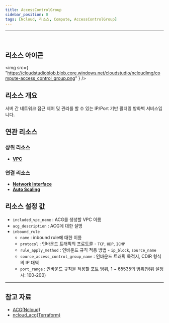 ```yaml
---
title: AccessControlGroup
sidebar_position: 0
tags: [Ncloud, 리소스, Compute, AccessControlGroup]
---
```


<hr />
<br />

## 리소스 아이콘

<img
    src={
        "https://cloudstudioblob.blob.core.windows.net/cloudstudio/ncloudImg/compute-access_control_group.png"
    }
/>

## 리소스 개요

서버 간 네트워크 접근 제어 및 관리를 할 수 있는 IP/Port 기반 필터링 방화벽 서비스입니다.

## 연관 리소스

### 상위 리소스

-   [**VPC**](https://docs.cstudio.app/docs/resource/ncloud/Network/Vpc)

### 연결 리소스

-   [**Network Interface**](https://docs.cstudio.app/docs/resource/ncloud/Compute/NetworkInterface)
-   [**Auto Scaling**](https://docs.cstudio.app/docs/resource/ncloud/Compute/AutoScaling)

## 리소스 설정 값

-   `included_vpc_name` : ACG를 생성할 VPC 이름
-   `acg_description` : ACG에 대한 설명
-   `inbound_rule`
    -   `name` : inbound rule에 대한 이름
    -   `protocol` : 인바운드 트래픽의 프로토콜 - `TCP`, `UDP`, `ICMP`
    -   `rule_apply_method` : 인바운드 규칙 적용 방법 - `ip_block`, `source_name`
    -   `source_access_control_group_name` : 인바운드 트래픽 목적지, CDIR 형식의 IP 대역
    -   `port_range` : 인바운드 규칙을 적용할 포트 범위, 1 ~ 65535의 범위(범위 설정시: 100-200)

---

## 참고 자료

-   [ACG(Ncloud)](https://www.ncloud.com/product/security/acg)
-   [ncloud_acg(Terraform)](https://registry.terraform.io/providers/NaverCloudPlatform/ncloud/latest/docs/resources/access_control_group)
